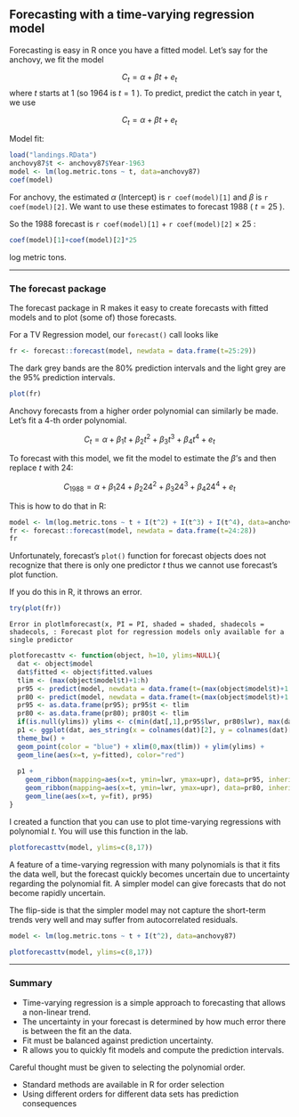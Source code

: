 ## Forecasting with a time-varying regression model

Forecasting is easy in R once you have a fitted model.  Let's say for the anchovy, we fit the model

$$C_t = \alpha + \beta t + e_t$$
where $t$ starts at 1 (so 1964 is $t=1$ ).  To predict, predict the catch in year t, we use

$$C_t = \alpha + \beta t + e_t$$


Model fit:

```r
load("landings.RData")
anchovy87$t <- anchovy87$Year-1963
model <- lm(log.metric.tons ~ t, data=anchovy87)
coef(model)
```

For anchovy, the estimated $\alpha$ (Intercept) is `r coef(model)[1]` and $\beta$ is `r coef(model)[2]`.  We want to use these estimates to forecast 1988 ( $t=25$ ).

So the 1988 forecast is `r coef(model)[1]` + `r coef(model)[2]` $\times$ 25 :

```r
coef(model)[1]+coef(model)[2]*25
```

log metric tons.

---

### The forecast package

The forecast package in R makes it easy to create forecasts with fitted models and to plot (some of) those forecasts.

For a TV Regression model, our `forecast()` call looks like

```r
fr <- forecast::forecast(model, newdata = data.frame(t=25:29))
```

The dark grey bands are the 80% prediction intervals and the light grey are the 95% prediction intervals.

```r
plot(fr)
```


Anchovy forecasts from a higher order polynomial can similarly be made.  Let's fit a 4-th order polynomial.


$$C_t = \alpha + \beta_1 t + \beta_2 t^2 + \beta_3 t^3 + \beta_4 t^4 + e_t$$

To forecast with this model, we fit the model to estimate the $\beta$'s and then replace $t$ with $24$:

$$C_{1988} = \alpha + \beta_1 24 + \beta_2 24^2 + \beta_3 24^3 + \beta_4 24^4 + e_t$$

This is how to do that in R:

```r
model <- lm(log.metric.tons ~ t + I(t^2) + I(t^3) + I(t^4), data=anchovy87)
fr <- forecast::forecast(model, newdata = data.frame(t=24:28))
fr
```


Unfortunately, forecast's `plot()` function for forecast objects does not recognize that there is only one predictor $t$ thus we cannot use forecast's plot function.

If you do this in R, it throws an error.
```r
try(plot(fr))
```

```
Error in plotlmforecast(x, PI = PI, shaded = shaded, shadecols = shadecols, : Forecast plot for regression models only available for a single predictor
```


```r
plotforecasttv <- function(object, h=10, ylims=NULL){
  dat <- object$model
  dat$fitted <- object$fitted.values
  tlim <- (max(object$model$t)+1:h)
  pr95 <- predict(model, newdata = data.frame(t=(max(object$model$t)+1:h)), level=0.95, interval="prediction")
  pr80 <- predict(model, newdata = data.frame(t=(max(object$model$t)+1:h)), level=0.80, interval="prediction")
  pr95 <- as.data.frame(pr95); pr95$t <- tlim
  pr80 <- as.data.frame(pr80); pr80$t <- tlim
  if(is.null(ylims)) ylims <- c(min(dat[,1],pr95$lwr, pr80$lwr), max(dat[,1],pr95$upr, pr80$upr))
  p1 <- ggplot(dat, aes_string(x = colnames(dat)[2], y = colnames(dat)[1])) +
  theme_bw() +
  geom_point(color = "blue") + xlim(0,max(tlim)) + ylim(ylims) +
  geom_line(aes(x=t, y=fitted), color="red")
  
  p1 + 
    geom_ribbon(mapping=aes(x=t, ymin=lwr, ymax=upr), data=pr95, inherit.aes=FALSE, fill = "grey50") +
    geom_ribbon(mapping=aes(x=t, ymin=lwr, ymax=upr), data=pr80, inherit.aes=FALSE, fill = "grey75") +
    geom_line(aes(x=t, y=fit), pr95)
}
```

I created a function that you can use to plot time-varying regressions with polynomial $t$.  You will use this function in the lab.

```r
plotforecasttv(model, ylims=c(8,17))
```


A feature of a time-varying regression with many polynomials is that it fits the data well, but the forecast quickly becomes uncertain due to uncertainty regarding the polynomial fit.  A simpler model can give forecasts that do not become rapidly uncertain.

The flip-side is that the simpler model may not capture the short-term trends very well and may suffer from autocorrelated residuals.



```r
model <- lm(log.metric.tons ~ t + I(t^2), data=anchovy87)
```


```r
plotforecasttv(model, ylims=c(8,17))
```


---

### Summary

* Time-varying regression is a simple approach to forecasting that allows a non-linear trend.
* The uncertainty in your forecast is determined by how much error there is between the fit an the data.
* Fit must be balanced against prediction uncertainty.
* R allows you to quickly fit models and compute the prediction intervals.

Careful thought must be given to selecting the polynomial order.

* Standard methods are available in R for order selection
* Using different orders for different data sets has prediction consequences


